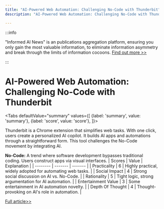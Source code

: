 ```yaml
---
title: "AI-Powered Web Automation: Challenging No-Code with Thunderbit"
description: "AI-Powered Web Automation: Challenging No-Code with Thunderbit"

---
```



:::info

"Informed AI News" is an publications aggregation platform, ensuring you only gain the most valuable information, to eliminate information asymmetry and break through the limits of information cocoons.  [Find out more >>](/)

:::

# AI-Powered Web Automation: Challenging No-Code with Thunderbit


<Tabs
	defaultValue="summary"
	values={[
	{label: 'summary', value: 'summary'},
	{label: 'score', value: 'score'},
]}>
<TabItem value="summary">


Thunderbit is a Chrome extension that simplifies web tasks. With one click, users create a personalized AI copilot. It builds AI apps and automations through a straightforward form. This tool challenges the No-Code movement by integrating AI.

**No-Code:** A trend where software development bypasses traditional coding. Users construct apps via visual interfaces.
</TabItem>
<TabItem value="score">
	| Scores     | Value   | Explanation |
	| -------- | ------- | ------- |
	| Practicality  | 6    | Highly practical, widely adopted for automating web tasks.    |
	| Social Impact | 4     | Strong social discussion on AI vs. No-Code.    |
	| Rationality    | 5    | Tight logic, strong argumentation for AI automation.    |
	| Entertainment Value    | 3    | Some entertainment in AI automation novelty.    |
	| Depth Of Thought    | 4    | Thought-provoking on AI's role in automation.    |
</TabItem>
</Tabs>

[Full article>>](https://www.producthunt.com/posts/thunderbit)
